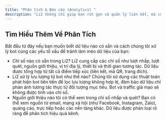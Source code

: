 ```yaml
---
title: "Phân tích & Báo cáo (Analytics) "
description: "Li2 không chỉ giúp bạn rút gọn và quản lý liên kết, mà còn cung cấp bộ công cụ phân tích mạnh mẽ để đo lường hiệu quả chiến dịch marketing theo thời gian thực."
---
```


## Tìm Hiểu Thêm Về Phân Tích 

Bắt đầu từ đây nếu bạn muốn biết dữ liệu nào có sẵn và cách chúng tôi xử lý bot cùng các yếu tố xấu để tránh làm méo dữ liệu của bạn:

- Chỉ số nào có sẵn trong Li2? Li2 cung cấp các chỉ số như lượt nhấp, lượt quét, nguồn giới thiệu, vị trí địa lý, thiết bị và thời gian tương tác. Dữ liệu được tổng hợp từ tất cả điểm tiếp xúc (liên kết, mã QR, trang đích).
- Li2 xử lý lưu lượng từ bot như thế nào? Chúng tôi sử dụng các thuật toán phát hiện bot tiên tiến để lọc lưu lượng không hợp lệ, đảm bảo dữ liệu chỉ phản ánh tương tác thực từ đối tượng mục tiêu. Bot và traffic giả mạo sẽ không được tính vào chỉ số.
- Nguồn giới thiệu nào tôi có thể xem trong chỉ số nhấp và quét? Bạn có thể xem nguồn từ email, mạng xã hội (như Facebook, Instagram, Zalo), quảng cáo, trực tiếp hoặc các nền tảng khác. Dữ liệu được phân loại rõ ràng để phân tích hiệu quả kênh.